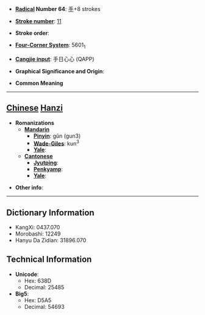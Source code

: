 * '''[[Wiktionary:Chinese radical index| Radical]] Number 64''': [[Wiktionary:Chinese radical index 手|手]]+8 strokes

* '''[[Wiktionary:Chinese total strokes index|Stroke number]]''': [[Wiktionary:Chinese total strokes index 11|11]]

* '''Stroke order''': 

* '''[[Wiktionary:Chinese four corner index|Four-Corner System]]''': 5601<sub>1</sub>

* '''[[Wiktionary:Chinese Cangjie index|Cangjie input]]''': 手日心心 (QAPP)

* '''Graphical Significance and Origin''': 

* '''Common Meaning'''

----

== [[Chinese]] [[Hanzi]] ==

* '''Romanizations'''
** '''[[Mandarin]]'''
*** '''[[Pinyin]]''': gǔn (gun3)
*** '''[[Wade-Giles]]''': kun<sup>3</sup>
*** '''[[Yale]]''': 
** '''[[Cantonese]]'''
*** '''[[Jyutping]]''':
*** '''[[Penkyamp]]''': 
*** '''[[Yale]]''': 

* '''Other info''': 

----

== Dictionary Information ==

* KangXi: 0437.070
* Morobashi: 12249
* Hanyu Da Zidian: 31896.070

== Technical Information ==

* '''Unicode''':
** Hex: 638D
** Decimal: 25485
* '''Big5''':
** Hex: D5A5
** Decimal: 54693